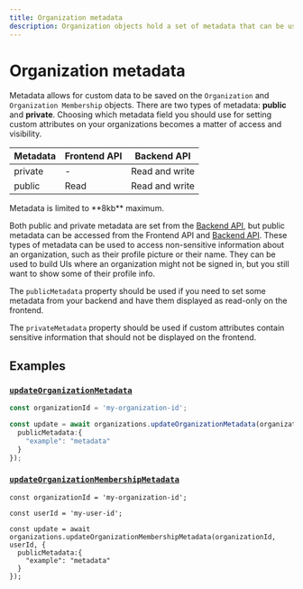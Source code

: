 ```yaml
---
title: Organization metadata
description: Organization objects hold a set of metadata that can be used internally to store arbitrary information.
---
```


# Organization metadata

Metadata allows for custom data to be saved on the `Organization` and `Organization Membership` objects. There are two types of metadata: **public** and **private**. Choosing which metadata field you should use for setting custom attributes on your organizations becomes a matter of access and visibility.

| Metadata | Frontend API | Backend API |
| --- | --- | --- |
| private | - | Read and write |
| public | Read | Read and write |

<Callout type="warning">
    Metadata is limited to **8kb** maximum.
</Callout>

Both public and private metadata are set from the [Backend API](https://clerk.com/docs/reference/backend-api), but public metadata can be accessed from the Frontend API and [Backend API](https://clerk.com/docs/reference/backend-api). These types of metadata can be used to access non-sensitive information about an organization, such as their profile picture or their name. They can be used to build UIs where an organization might not be signed in, but you still want to show some of their profile info.

The `publicMetadata` property should be used if you need to set some metadata from your backend and have them displayed as read-only on the frontend.

The `privateMetadata` property should be used if custom attributes contain sensitive information that should not be displayed on the frontend.

## Examples

### [`updateOrganizationMetadata`](/docs/references/backend/organization/update-organization-metadata)

```ts
const organizationId = 'my-organization-id';

const update = await organizations.updateOrganizationMetadata(organizationId, {
  publicMetadata:{
    "example": "metadata"
  }
});
```

### [`updateOrganizationMembershipMetadata`](/docs/references/backend/organization/update-organization-membership-metadata)

```tsx
const organizationId = 'my-organization-id';

const userId = 'my-user-id';

const update = await organizations.updateOrganizationMembershipMetadata(organizationId, userId, {
  publicMetadata:{
    "example": "metadata"
  }
});
```